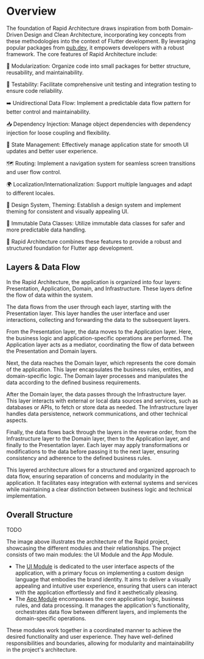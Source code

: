 # Overview

The foundation of Rapid Architecture draws inspiration from both Domain-Driven Design and Clean Architecture, incorporating key concepts from these methodologies into the context of Flutter development. By leveraging popular packages from [pub.dev](https.//pub.dev), it empowers developers with a robust framework. The core features of Rapid Architecture include:

🧩 Modularization: Organize code into small packages for better structure, reusability, and maintainability.

🧪 Testability: Facilitate comprehensive unit testing and integration testing to ensure code reliability.

➡️ Unidirectional Data Flow: Implement a predictable data flow pattern for better control and maintainability.

📥 Dependency Injection: Manage object dependencies with dependency injection for loose coupling and flexibility.

🔄 State Management: Effectively manage application state for smooth UI updates and better user experience.

🗺️ Routing: Implement a navigation system for seamless screen transitions and user flow control.

🌍 Localization/Internationalization: Support multiple languages and adapt to different locales.

🎨 Design System, Theming: Establish a design system and implement theming for consistent and visually appealing UI.

🧱 Immutable Data Classes: Utilize immutable data classes for safer and more predictable data handling.

🚀 Rapid Architecture combines these features to provide a robust and structured foundation for Flutter app development.

## Layers & Data Flow

In the Rapid Architecture, the application is organized into four layers: Presentation, Application, Domain, and Infrastructure. These layers define the flow of data within the system.

The data flows from the user through each layer, starting with the Presentation layer. This layer handles the user interface and user interactions, collecting and forwarding the data to the subsequent layers.

From the Presentation layer, the data moves to the Application layer. Here, the business logic and application-specific operations are performed. The Application layer acts as a mediator, coordinating the flow of data between the Presentation and Domain layers.

Next, the data reaches the Domain layer, which represents the core domain of the application. This layer encapsulates the business rules, entities, and domain-specific logic. The Domain layer processes and manipulates the data according to the defined business requirements.

After the Domain layer, the data passes through the Infrastructure layer. This layer interacts with external or local data sources and services, such as databases or APIs, to fetch or store data as needed. The Infrastructure layer handles data persistence, network communications, and other technical aspects.

Finally, the data flows back through the layers in the reverse order, from the Infrastructure layer to the Domain layer, then to the Application layer, and finally to the Presentation layer. Each layer may apply transformations or modifications to the data before passing it to the next layer, ensuring consistency and adherence to the defined business rules.

This layered architecture allows for a structured and organized approach to data flow, ensuring separation of concerns and modularity in the application. It facilitates easy integration with external systems and services while maintaining a clear distinction between business logic and technical implementation.

## Overall Structure

TODO

The image above illustrates the architecture of the Rapid project, showcasing the different modules and their relationships. The project consists of two main modules: the UI Module and the App Module.

- The [UI Module](/architecture/ui-module) is dedicated to the user interface aspects of the application, with a primary focus on implementing a custom design language that embodies the brand identity. It aims to deliver a visually appealing and intuitive user experience, ensuring that users can interact with the application effortlessly and find it aesthetically pleasing.
- The [App Module](/architecture/app-module) encompasses the core application logic, business rules, and data processing. It manages the application's functionality, orchestrates data flow between different layers, and implements the domain-specific operations.

These modules work together in a coordinated manner to achieve the desired functionality and user experience. They have well-defined responsibilities and boundaries, allowing for modularity and maintainability in the project's architecture.
